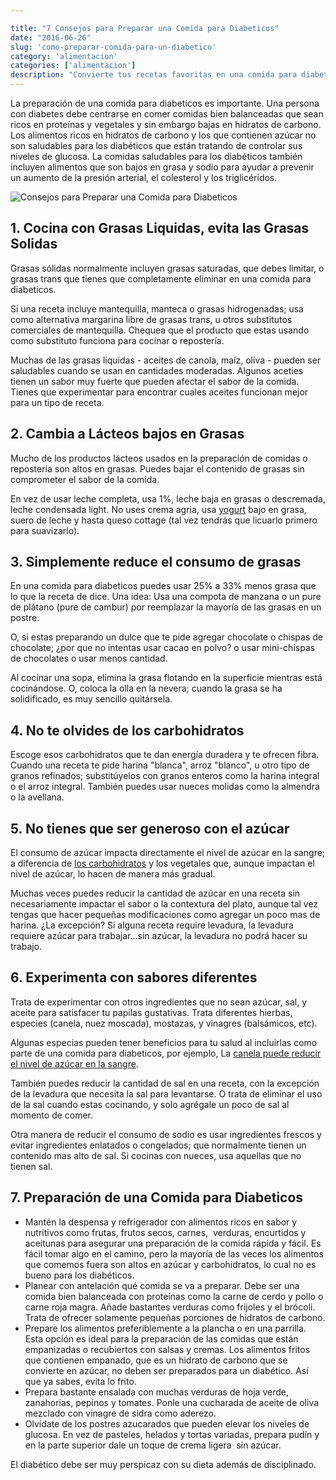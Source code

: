 ```yaml
---

title: "7 Consejos para Preparar una Comida para Diabeticos"
date: "2016-06-26"
slug: 'como-preparar-comida-para-un-diabetico'
category: 'alimentacion'
categories: ['alimentacion']
description: "Convierte tus recetas favoritas en una comida para diabeticos, te damos 7 recomendaciones fáciles para preparar deliciosas comidas."
---
```


La preparación de una comida para diabeticos es importante. Una persona con diabetes debe centrarse en comer comidas bien balanceadas que sean ricos en proteínas y vegetales y sin embargo bajas en hidratos de carbono. Los alimentos ricos en hidratos de carbono y los que contienen azúcar no son saludables para los diabéticos que están tratando de controlar sus niveles de glucosa. La comidas saludables para los diabéticos también incluyen alimentos que son bajos en grasa y sodio para ayudar a prevenir un aumento de la presión arterial, el colesterol y los triglicéridos.

![Consejos para Preparar una Comida para Diabeticos](/images/consejos-para-preparar-una-comida-para-diabeticos.webp)

## 1\. Cocina con Grasas Liquidas, evita las Grasas Solidas

Grasas sólidas normalmente incluyen grasas saturadas, que debes limitar, o grasas trans que tienes que completamente eliminar en una comida para diabeticos.

Si una receta incluye mantequilla, manteca o grasas hidrogenadas; usa como alternativa margarina libre de grasas trans, u otros substitutos comerciales de mantequilla. Chequea que el producto que estas usando como substituto funciona para cocinar o repostería.

Muchas de las grasas liquidas - aceites de canola, maíz, oliva - pueden ser saludables cuando se usan en cantidades moderadas. Algunos aceties tienen un sabor muy fuerte que pueden afectar el sabor de la comida. Tienes que experimentar para encontrar cuales aceites funcionan mejor para un tipo de receta.

## 2\. Cambia a Lácteos bajos en Grasas

Mucho de los productos lácteos usados en la preparación de comidas o repostería son altos en grasas. Puedes bajar el contenido de grasas sin comprometer el sabor de la comida.

En vez de usar leche completa, usa 1%, leche baja en grasas o descremada, leche condensada light. No uses crema agria, usa [yogurt](/yogur-griego-en-la-dieta-diabetica/) bajo en grasa, suero de leche y hasta queso cottage (tal vez tendrás que licuarlo primero para suavizarlo).

## 3\. Simplemente reduce el consumo de grasas

En una comida para diabeticos puedes usar 25% a 33% menos grasa que lo que la receta de dice. Una idea: Usa una compota de manzana o un pure de plátano (pure de cambur) por reemplazar la mayoría de las grasas en un postre.

O, si estas preparando un dulce que te pide agregar chocolate o chispas de chocolate; ¿por que no intentas usar cacao en polvo? o usar mini-chispas de chocolates o usar menos cantidad.

Al cocinar una sopa, elimina la grasa flotando en la superficie mientras está cocinándose. O, coloca la olla en la nevera; cuando la grasa se ha solidificado, es muy sencillo quitársela.

## 4\. No te olvides de los carbohidratos

Escoge esos carbohidratos que te dan energía duradera y te ofrecen fibra. Cuando una receta te pide harina "blanca", arroz "blanco", u otro tipo de granos refinados; substitúyelos con granos enteros como la harina integral o el arroz integral. También puedes usar nueces molidas como la almendra o la avellana.

## 5\. No tienes que ser generoso con el azúcar

El consumo de azúcar impacta directamente el nivel de azúcar en la sangre; a diferencia de [los carbohidratos](/que-son-carbohidratos/) y los vegetales que, aunque impactan el nivel de azúcar, lo hacen de manera más gradual.

Muchas veces puedes reducir la cantidad de azúcar en una receta sin necesariamente impactar el sabor o la contextura del plato, aunque tal vez tengas que hacer pequeñas modificaciones como agregar un poco mas de harina. ¿La excepción? Si alguna receta require levadura, la levadura requiere azúcar para trabajar...sin azúcar, la levadura no podrá hacer su trabajo.

## 6\. Experimenta con sabores diferentes

Trata de experimentar con otros ingredientes que no sean azúcar, sal, y aceite para satisfacer tu papilas gustativas. Trata diferentes hierbas, especies (canela, nuez moscada), mostazas, y vinagres (balsámicos, etc).

Algunas especias pueden tener beneficios para tu salud al incluirlas como parte de una comida para diabeticos, por ejemplo, La [canela puede reducir el nivel de azúcar en la sangre](/canela-glucosa-alta/).

También puedes reducir la cantidad de sal en una receta, con la excepción de la levadura que necesita la sal para levantarse. O trata de eliminar el uso de la sal cuando estas cocinando, y solo agrégale un poco de sal al momento de comer.

Otra manera de reducir el consumo de sodio es usar ingredientes frescos y evitar ingredientes enlatados o congelados; que normalmente tienen un contenido mas alto de sal. Si cocinas con nueces, usa aquellas que no tienen sal.

## 7\. Preparación de una Comida para Diabeticos

- Mantén la despensa y refrigerador con alimentos ricos en sabor y nutritivos como frutas, frutos secos, carnes,  verduras, encurtidos y aceitunas para asegurar una preparación de la comida rápida y fácil. Es fácil tomar algo en el camino, pero la mayoría de las veces los alimentos que comemos fuera son altos en azúcar y carbohidratos, lo cual no es bueno para los diabéticos.
- Planear con antelación qué comida se va a preparar. Debe ser una comida bien balanceada con proteínas como la carne de cerdo y pollo o carne roja magra. Añade bastantes verduras como frijoles y el brócoli. Trata de ofrecer solamente pequeñas porciones de hidratos de carbono.
- Prepare los alimentos preferiblemente a la plancha o en una parrilla. Esta opción es ideal para la preparación de las comidas que están empanizadas o recubiertos con salsas y cremas. Los alimentos fritos que contienen empanado, que es un hidrato de carbono que se convierte en azúcar, no deben ser preparados para un diabético. Así que ya sabes, evita lo frito.
- Prepara bastante ensalada con muchas verduras de hoja verde, zanahorias, pepinos y tomates. Ponle una cucharada de aceite de oliva mezclado con vinagre de sidra como aderezo.
- Olvídate de los postres azucarados que pueden elevar los niveles de glucosa. En vez de pasteles, helados y tortas variadas, prepara pudín y en la parte superior dale un toque de crema ligera  sin azúcar.

El diabético debe ser muy perspicaz con su dieta además de disciplinado.
